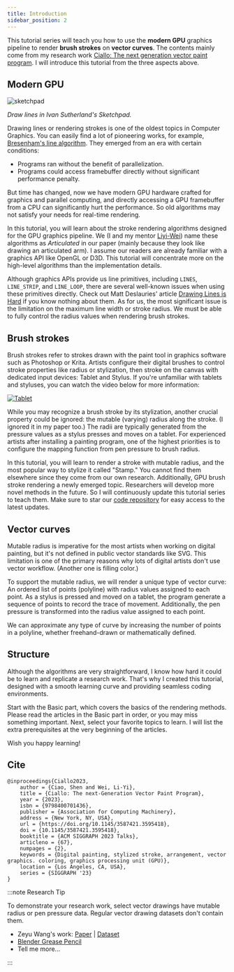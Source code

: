 ```yaml
---
title: Introduction
sidebar_position: 2
---
```


This tutorial series will teach you how to use the **modern GPU** graphics pipeline to render **brush strokes** on **vector curves**.
The contents mainly come from my research work [Ciallo: The next generation vector paint program][Ciallo].
I will introduce this tutorial from the three aspects above.

## Modern GPU

![sketchpad](./sketchpad.gif)

_Draw lines in Ivan Sutherland's Sketchpad._

Drawing lines or rendering strokes is one of the oldest topics in Computer Graphics.
You can easily find a lot of pioneering works, for example, [Bresenham's line algorithm](https://en.wikipedia.org/wiki/Bresenham%27s_line_algorithm).
They emerged from an era with certain conditions:

- Programs ran without the benefit of parallelization.
- Programs could access framebuffer directly without significant performance penalty.

But time has changed, now we have modern GPU hardware crafted for graphics and parallel computing,
and directly accessing a GPU framebuffer from a CPU can significantly hurt the performance.
So old algorithms may not satisfy your needs for real-time rendering.

In this tutorial, you will learn about the stroke rendering algorithms designed for the GPU graphics pipeline.
We (I and my mentor [Liyi-Wei](https://www.liyiwei.org/)) name these algorithms as _Articulated_ in our paper (mainly because they look like drawing an articulated arm).
I assume our readers are already familiar with a graphics API like OpenGL or D3D.
This tutorial will concentrate more on the high-level algorithms than the implementation details.

Although graphics APIs provide us line primitives, including `LINES`, `LINE_STRIP`, and `LINE_LOOP`,
there are several well-known issues when using these primitives directly.
Check out Matt Deslauries' article [Drawing Lines is Hard](https://mattdesl.svbtle.com/drawing-lines-is-hard#line-primitives_1) if you know nothing about them.
As for us, the most significant issue is the limitation on the maximum line width or stroke radius.
We must be able to fully control the radius values when rendering brush strokes.

## Brush strokes

Brush strokes refer to strokes drawn with the paint tool in graphics software such as Photoshop or Krita.
Artists configure their digital brushes to control stroke properties like radius or stylization,
then stroke on the canvas with dedicated input devices: Tablet and Stylus.
If you're unfamiliar with tablets and styluses, you can watch the video below for more information:

[![Tablet](https://img.youtube.com/vi/83BRMfjJXIk/maxresdefault.jpg)](https://www.youtube.com/watch?app=desktop&v=83BRMfjJXIk)

While you may recognize a brush stroke by its stylization, another crucial property could be ignored: the mutable (varying) radius along the stroke.
(I ignored it in my paper too.)
The radii are typically generated from the pressure values as a stylus presses and moves on a tablet.
For experienced artists after installing a painting program, one of the highest priorities is to configure the mapping function from pen pressure to brush radius.

In this tutorial, you will learn to render a stroke with mutable radius, and the most popular way to stylize it called "Stamp."
You cannot find them elsewhere since they come from our own research.
Additionally, GPU brush stroke rendering a newly emerged topic.
Researchers will develop more novel methods in the future.
So I will continuously update this tutorial series to teach them.
Make sure to star our [code repository] for easy access to the latest updates.

## Vector curves

Mutable radius is imperative for the most artists when working on digital painting,
but it's not defined in public vector standards like SVG.
This limitation is one of the primary reasons why lots of digital artists don't use vector workflow.
(Another one is filling color.)

To support the mutable radius, we will render a unique type of vector curve:
An ordered list of points (polyline) with radius values assigned to each point.
As a stylus is pressed and moved on a tablet, the program generate a sequence of points to record the trace of movement.
Additionally, the pen pressure is transformed into the radius value assigned to each point.

We can approximate any type of curve by increasing the number of points in a polyline, whether freehand-drawn or mathematically defined.

## Structure

Although the algorithms are very straightforward, I know how hard it could be to learn and replicate a research work.
That's why I created this tutorial, designed with a smooth learning curve and providing seamless coding environments.

Start with the Basic part, which covers the basics of the rendering methods.
Please read the articles in the Basic part in order, or you may miss something important.
Next, select your favorite topics to learn.
I will list the extra prerequisites at the very beginning of the articles.

Wish you happy learning!

## Cite

```
@inproceedings{Ciallo2023,
    author = {Ciao, Shen and Wei, Li-Yi},
    title = {Ciallo: The next-Generation Vector Paint Program},
    year = {2023},
    isbn = {9798400701436},
    publisher = {Association for Computing Machinery},
    address = {New York, NY, USA},
    url = {https://doi.org/10.1145/3587421.3595418},
    doi = {10.1145/3587421.3595418},
    booktitle = {ACM SIGGRAPH 2023 Talks},
    articleno = {67},
    numpages = {2},
    keywords = {Digital painting, stylized stroke, arrangement, vector graphics. coloring, graphics processing unit (GPU)},
    location = {Los Angeles, CA, USA},
    series = {SIGGRAPH '23}
}
```

:::note Research Tip

To demonstrate your research work, select vector drawings have mutable radius or pen pressure data.
Regular vector drawing datasets don't contain them.

- Zeyu Wang's work: [Paper](https://dl.acm.org/doi/10.1145/3450626.3459819) | [Dataset](https://github.com/zachzeyuwang/tracing-vs-freehand)
- [Blender Grease Pencil](https://cloud.blender.org/p/gallery/5b642e25bf419c1042056fc6)
- Tell me more...

:::


<ArticulatedLine2D/>

[code repository]: https://github.com/ShenCiao/BrushStrokeTutorial
[Ciallo]: https://github.com/ShenCiao/Ciallo
